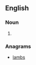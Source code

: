 ==English==

===Noun===
{{head|en|noun plural form}}

# {{plural of|balm|lang=en}}

===Anagrams===
* [[lambs#English|lambs]]